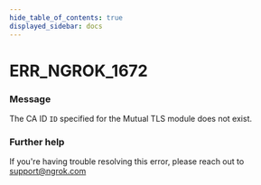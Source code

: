 ```yaml
---
hide_table_of_contents: true
displayed_sidebar: docs
---
```



# ERR_NGROK_1672

### Message

The CA ID `ID` specified for the Mutual TLS module does not exist.

### Further help

If you're having trouble resolving this error, please reach out to [support@ngrok.com](mailto:support@ngrok.com?subject=Help%20with%20ERR_NGROK_1672)

<ErrorDetails error="err_ngrok_1672" />
